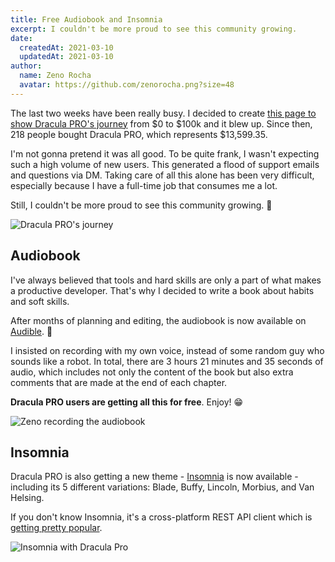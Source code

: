 ```yaml
---
title: Free Audiobook and Insomnia
excerpt: I couldn't be more proud to see this community growing.
date:
  createdAt: 2021-03-10
  updatedAt: 2021-03-10
author:
  name: Zeno Rocha
  avatar: https://github.com/zenorocha.png?size=48
---
```


The last two weeks have been really busy. I decided to create [this page to show Dracula PRO's journey](/pro/journey) from $0 to $100k and it blew up. Since then, 218 people bought Dracula PRO, which represents $13,599.35.

I'm not gonna pretend it was all good. To be quite frank, I wasn't expecting such a high volume of new users. This generated a flood of support emails and questions via DM. Taking care of all this alone has been very difficult, especially because I have a full-time job that consumes me a lot.

Still, I couldn't be more proud to see this community growing. 💜

![Dracula PRO's journey](/images/logs/free-audiobook-and-insomnia-a.png)

## Audiobook

I've always believed that tools and hard skills are only a part of what makes a productive developer. That's why I decided to write a book about habits and soft skills.

After months of planning and editing, the audiobook is now available on [Audible](https://www.audible.com/pd/14-Habits-of-Highly-Productive-Developers-Audiobook/B08WJMLJWN?source_code=AUDFPWS0223189MWT-BK-ACX0-237602&ref=acx_bty_BK_ACX0_237602_rh_us). 🎉

I insisted on recording with my own voice, instead of some random guy who sounds like a robot. In total, there are 3 hours 21 minutes and 35 seconds of audio, which includes not only the content of the book but also extra comments that are made at the end of each chapter.

**Dracula PRO users are getting all this for free**. Enjoy! 😁

![Zeno recording the audiobook](/images/logs/free-audiobook-and-insomnia-b.jpg)

## Insomnia

Dracula PRO is also getting a new theme - [Insomnia](https://insomnia.rest/) is now available - including its 5 different variations: Blade, Buffy, Lincoln, Morbius, and Van Helsing.

If you don't know Insomnia, it's a cross-platform REST API client which is [getting pretty popular](https://twitter.com/zenorocha/status/1366832704382136320).

![Insomnia with Dracula Pro](/images/logs/free-audiobook-and-insomnia-c.png)
